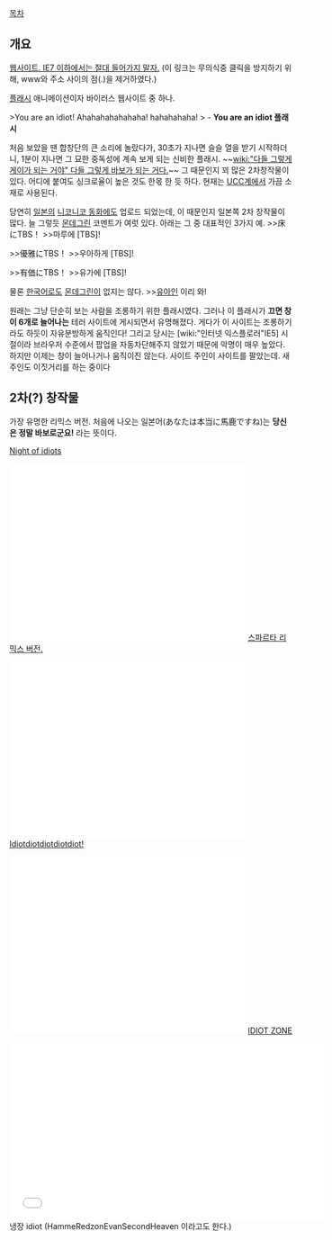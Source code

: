 [[목차]]
== 개요 ==
[http://wwwyouareanidiot.org/ 웹사이트. IE7 이하에서는 절대 들어가지 말자.] (이 링크는 무의식중 클릭을 방지하기 위해, www와 주소 사이의 점(.)을 제거하였다.)

[[플래시]] 애니메이션이자 바이러스 웹사이트 중 하나.

{{{#!html
<object width="480" height="385"><param name="movie" value="http://www.youtube.com/v/48rz8udZBmQ?fs=1&amp;hl=ko_KR"></param><param name="allowFullScreen" value="true"></param><param name="allowscriptaccess" value="always"></param><embed src="http://www.youtube.com/v/48rz8udZBmQ?fs=1&amp;hl=ko_KR" type="application/x-shockwave-flash" allowscriptaccess="always" allowfullscreen="true" width="480" height="385"></embed></object>
}}}

>You are an idiot! Ahahahahahahaha! hahahahaha!
> - '''You are an idiot 플래시'''

처음 보았을 땐 합창단의 큰 소리에 놀랐다가, 30초가 지나면 슬슬 열을 받기 시작하더니, 1분이 지나면 그 묘한 중독성에 계속 보게 되는 신비한 플래시. ~~[[wiki:"다들 그렇게 게이가 되는 거야" 다들 그렇게 바보가 되는 거다.]]~~ 
그 때문인지 꾀 많은 2차창작물이 있다. 어디에 붙여도 싱크로율이 높은 것도 한몫 한 듯 하다.
현재는 [[UCC]]계에서 가끔 소재로 사용된다.

당연히 [[일본]]의 [[니코니코 동화]]에도 업로드 되었는데, 이 때문인지 일본쪽 2차 창작물이 많다.
늘 그렇듯 [[몬데그린]] 코멘트가 여럿 있다.
아래는 그 중 대표적인 3가지 예.
>>床にTBS！
>>마루에 [TBS]!

>>優雅にTBS！
>>우아하게 [TBS]!

>>有価にTBS！
>>유가에 [TBS]!

물론 [[한국어]]로도 [[몬데그린]]이 없지는 않다.
>>[[유아인]] 이리 와!

원래는 그냥 단순히 보는 사람을 조롱하기 위한 플래시였다. 그러나 이 플래시가 '''끄면 창이 6개로 늘어나는''' 테러 사이트에 게시되면서 유명해졌다. 게다가 이 사이트는 조롱하기라도 하듯이 자유분방하게 움직인다! 그리고 당시는 [wiki:"인터넷 익스플로러"IE5] 시절이라 브라우저 수준에서 팝업을 자동차단해주지 않았기 때문에 악명이 매우 높았다.
하지만 이제는 창이 늘어나거나 움직이진 않는다.
사이트 주인이 사이트를 팔았는데. 새 주인도 이짓거리를 하는 중이다


== 2차(?) 창작물 ==
{{{#!html
<object width="480" height="385"><param name="movie" value="http://www.youtube.com/v/hiRacdl02w4?fs=1&amp;hl=ko_KR"></param><param name="allowFullScreen" value="true"></param><param name="allowscriptaccess" value="always"></param><embed src="http://www.youtube.com/v/hiRacdl02w4?fs=1&amp;hl=ko_KR" type="application/x-shockwave-flash" allowscriptaccess="always" allowfullscreen="true" width="480" height="385"></embed></object>
}}}
가장 유명한 리믹스 버전. 처음에 나오는 일본어(あなたは本当に馬鹿ですね)는 '''당신은 정말 바보로군요!''' 라는 뜻이다.

{{{#!html
<object classid='clsid:d27cdb6e-ae6d-11cf-96b8-444553540000' codebase='http://download.macromedia.com/pub/shockwave/cabs/flash/swflash.cab#version=9,0,0,0'  id='NFPlayer36288' width='500' height='408'><param name='movie' value='http://serviceapi.nmv.naver.com/flash/NFPlayer.swf?vid=02EAF807FCAA70904D30EAEEFB71A5BD30BF&outKey=V122f0d1cb3cd52f96e5479620a3bfafc357b2f5c1e73c2b9074e79620a3bfafc357b' /><param name='wmode' value='transparent' /><param name='allowScriptAccess' value='always' /><param name='allowFullScreen' value='true' /><embed src='http://serviceapi.nmv.naver.com/flash/NFPlayer.swf?vid=02EAF807FCAA70904D30EAEEFB71A5BD30BF&outKey=V122f0d1cb3cd52f96e5479620a3bfafc357b2f5c1e73c2b9074e79620a3bfafc357b' wmode='transparent' width='500' height='408' allowScriptAccess='always' name='NFPlayer36288' id='NFPlayer36288' allowFullScreen='true' type='application/x-shockwave-flash' /></object>}}}
[[나이트 오브 나이츠|Night of idiots]]

[[HTML|<iframe width="420" height="315" src="//www.youtube.com/embed/yPFGtr2kY-E" frameborder="0" allowfullscreen></iframe>]]
[[300(영화)|스파르타 리믹스 버전.]]

[[HTML|<iframe width="420" height="315" src="//www.youtube.com/embed/4h8vDhFn6OA" frameborder="0" allowfullscreen></iframe>]]
[[Nyan Cat|Idiotdiotdiotdiotdiot!]]

[[HTML|<iframe width="420" height="315" src="//www.youtube.com/embed/oed9R6veEhE" frameborder="0" allowfullscreen></iframe>]]
[[RED ZONE|IDIOT ZONE]]

[[HTML|<iframe width="560" height="315" src="//www.youtube.com/embed/n38oDZbmMvQ" frameborder="0" allowfullscreen></iframe>]]
냉장 idiot (HammeRedzonEvanSecondHeaven 이라고도 한다.)
